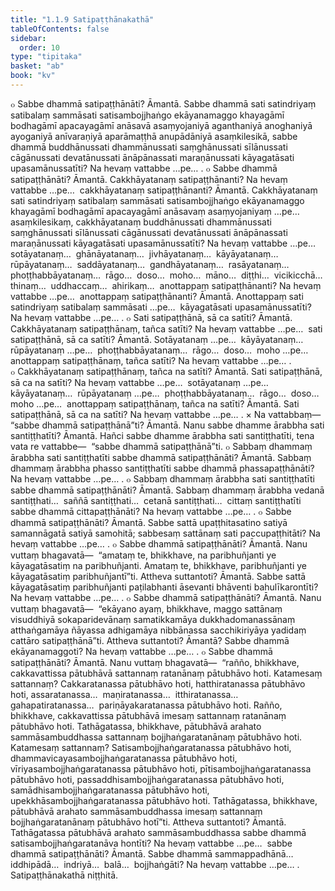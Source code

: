 ```yaml
---
title: "1.1.9 Satipaṭṭhānakathā"
tableOfContents: false
sidebar:
  order: 10
type: "tipitaka"
basket: "ab"
book: "kv"
---
```



<DynamicBreadcrumb />

<Division number="301" book="kv">

<Paragraph number="765" book="kv">
๐ Sabbe dhammā satipaṭṭhānāti? Āmantā. Sabbe dhammā sati satindriyaṃ satibalaṃ sammāsati satisambojjhaṅgo ekāyanamaggo khayagāmī bodhagāmī apacayagāmī anāsavā asaṃyojaniyā aganthaniyā anoghaniyā ayoganiyā anīvaraṇiyā aparāmaṭṭhā anupādāniyā asaṃkilesikā, sabbe dhammā buddhānussati dhammānussati saṃghānussati sīlānussati cāgānussati devatānussati ānāpānassati maraṇānussati kāyagatāsati upasamānussatīti? Na hevaṃ vattabbe …pe… .
</Paragraph>

<Paragraph number="766" book="kv">
๐ Sabbe dhammā satipaṭṭhānāti? Āmantā. Cakkhāyatanaṃ satipaṭṭhānanti? Na hevaṃ vattabbe …pe…  cakkhāyatanaṃ satipaṭṭhānanti? Āmantā. Cakkhāyatanaṃ sati satindriyaṃ satibalaṃ sammāsati satisambojjhaṅgo ekāyanamaggo khayagāmī bodhagāmī apacayagāmī anāsavaṃ asaṃyojaniyaṃ …pe…  asaṃkilesikaṃ, cakkhāyatanaṃ buddhānussati dhammānussati saṃghānussati sīlānussati cāgānussati devatānussati ānāpānassati maraṇānussati kāyagatāsati upasamānussatīti? Na hevaṃ vattabbe …pe…  sotāyatanaṃ…  ghānāyatanaṃ…  jivhāyatanaṃ…  kāyāyatanaṃ…  rūpāyatanaṃ…  saddāyatanaṃ…  gandhāyatanaṃ…  rasāyatanaṃ…  phoṭṭhabbāyatanaṃ…  rāgo…  doso…  moho…  māno…  diṭṭhi…  vicikicchā…  thinaṃ…  uddhaccaṃ…  ahirikaṃ…  anottappaṃ satipaṭṭhānanti? Na hevaṃ vattabbe …pe…  anottappaṃ satipaṭṭhānanti? Āmantā. Anottappaṃ sati satindriyaṃ satibalaṃ sammāsati …pe…  kāyagatāsati upasamānussatīti? Na hevaṃ vattabbe …pe… .
</Paragraph>

<Paragraph number="767" book="kv">
๐ Sati satipaṭṭhānā, sā ca satīti? Āmantā. Cakkhāyatanaṃ satipaṭṭhānaṃ, tañca satīti? Na hevaṃ vattabbe …pe…  sati satipaṭṭhānā, sā ca satīti? Āmantā. Sotāyatanaṃ …pe…  kāyāyatanaṃ…  rūpāyatanaṃ …pe…  phoṭṭhabbāyatanaṃ…  rāgo…  doso…  moho …pe…  anottappaṃ satipaṭṭhānaṃ, tañca satīti? Na hevaṃ vattabbe …pe… .
</Paragraph>

<Paragraph number="768" book="kv">
๐ Cakkhāyatanaṃ satipaṭṭhānaṃ, tañca na satīti? Āmantā. Sati satipaṭṭhānā, sā ca na satīti? Na hevaṃ vattabbe …pe…  sotāyatanaṃ …pe…  kāyāyatanaṃ…  rūpāyatanaṃ …pe…  phoṭṭhabbāyatanaṃ…  rāgo…  doso…  moho …pe…  anottappaṃ satipaṭṭhānaṃ, tañca na satīti? Āmantā. Sati satipaṭṭhānā, sā ca na satīti? Na hevaṃ vattabbe …pe… .
</Paragraph>

</Division>
<Division number="302" book="kv">

<Paragraph number="769" book="kv">
× Na vattabbaṃ—  “sabbe dhammā satipaṭṭhānā”ti? Āmantā. Nanu sabbe dhamme ārabbha sati santiṭṭhatīti? Āmantā. Hañci sabbe dhamme ārabbha sati santiṭṭhatīti, tena vata re vattabbe—  “sabbe dhammā satipaṭṭhānā”ti.
</Paragraph>

<Paragraph number="770" book="kv">
๐ Sabbaṃ dhammaṃ ārabbha sati santiṭṭhatīti sabbe dhammā satipaṭṭhānāti? Āmantā. Sabbaṃ dhammaṃ ārabbha phasso santiṭṭhatīti sabbe dhammā phassapaṭṭhānāti? Na hevaṃ vattabbe …pe… .
</Paragraph>

<Paragraph number="771" book="kv">
๐ Sabbaṃ dhammaṃ ārabbha sati santiṭṭhatīti sabbe dhammā satipaṭṭhānāti? Āmantā. Sabbaṃ dhammaṃ ārabbha vedanā santiṭṭhati…  saññā santiṭṭhati…  cetanā santiṭṭhati…  cittaṃ santiṭṭhatīti sabbe dhammā cittapaṭṭhānāti? Na hevaṃ vattabbe …pe… .
</Paragraph>

<Paragraph number="772" book="kv">
๐ Sabbe dhammā satipaṭṭhānāti? Āmantā. Sabbe sattā upaṭṭhitasatino satiyā samannāgatā satiyā samohitā; sabbesaṃ sattānaṃ sati paccupaṭṭhitāti? Na hevaṃ vattabbe …pe… .
</Paragraph>

</Division>
<Division number="303" book="kv">

<Paragraph number="773" book="kv">
๐ Sabbe dhammā satipaṭṭhānāti? Āmantā. Nanu vuttaṃ bhagavatā—  “amataṃ te, bhikkhave, na paribhuñjanti ye kāyagatāsatiṃ na paribhuñjanti. Amataṃ te, bhikkhave, paribhuñjanti ye kāyagatāsatiṃ paribhuñjantī”ti. Attheva suttantoti? Āmantā. Sabbe sattā kāyagatāsatiṃ paribhuñjanti paṭilabhanti āsevanti bhāventi bahulīkarontīti? Na hevaṃ vattabbe …pe… .
</Paragraph>

<Paragraph number="774" book="kv">
๐ Sabbe dhammā satipaṭṭhānāti? Āmantā. Nanu vuttaṃ bhagavatā—  “ekāyano ayaṃ, bhikkhave, maggo sattānaṃ visuddhiyā sokaparidevānaṃ samatikkamāya dukkhadomanassānaṃ atthaṅgamāya ñāyassa adhigamāya nibbānassa sacchikiriyāya yadidaṃ cattāro satipaṭṭhānā”ti. Attheva suttantoti? Āmantā? Sabbe dhammā ekāyanamaggoti? Na hevaṃ vattabbe …pe… .
</Paragraph>

<Paragraph number="775" book="kv">
๐ Sabbe dhammā satipaṭṭhānāti? Āmantā. Nanu vuttaṃ bhagavatā—  “rañño, bhikkhave, cakkavattissa pātubhāvā sattannaṃ ratanānaṃ pātubhāvo hoti. Katamesaṃ sattannaṃ? Cakkaratanassa pātubhāvo hoti, hatthiratanassa pātubhāvo hoti, assaratanassa…  maṇiratanassa…  itthiratanassa…  gahapatiratanassa…  pariṇāyakaratanassa pātubhāvo hoti. Rañño, bhikkhave, cakkavattissa pātubhāvā imesaṃ sattannaṃ ratanānaṃ pātubhāvo hoti.
</Paragraph>

<Paragraph number="776" book="kv">
Tathāgatassa, bhikkhave, pātubhāvā arahato sammāsambuddhassa sattannaṃ bojjhaṅgaratanānaṃ pātubhāvo hoti. Katamesaṃ sattannaṃ? Satisambojjhaṅgaratanassa pātubhāvo hoti, dhammavicayasambojjhaṅgaratanassa pātubhāvo hoti, vīriyasambojjhaṅgaratanassa pātubhāvo hoti, pītisambojjhaṅgaratanassa pātubhāvo hoti, passaddhisambojjhaṅgaratanassa pātubhāvo hoti, samādhisambojjhaṅgaratanassa pātubhāvo hoti, upekkhāsambojjhaṅgaratanassa pātubhāvo hoti. Tathāgatassa, bhikkhave, pātubhāvā arahato sammāsambuddhassa imesaṃ sattannaṃ bojjhaṅgaratanānaṃ pātubhāvo hotī”ti. Attheva suttantoti? Āmantā. Tathāgatassa pātubhāvā arahato sammāsambuddhassa sabbe dhammā satisambojjhaṅgaratanāva hontīti? Na hevaṃ vattabbe …pe…  sabbe dhammā satipaṭṭhānāti? Āmantā. Sabbe dhammā sammappadhānā…  iddhipādā…  indriyā…  balā…  bojjhaṅgāti? Na hevaṃ vattabbe …pe… .

</Paragraph>
</Division>

<Paragraph number="777" type="center" book="kv">
Satipaṭṭhānakathā niṭṭhitā.
</Paragraph>